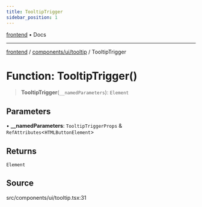 ```yaml
---
title: TooltipTrigger
sidebar_position: 1
---
```


[frontend](../../../..) • Docs

***

[frontend](../../../..) / [components/ui/tooltip](..) / TooltipTrigger

# Function: TooltipTrigger()

> **TooltipTrigger**(`__namedParameters`): `Element`

## Parameters

• **\_\_namedParameters**: `TooltipTriggerProps` & `RefAttributes`\<`HTMLButtonElement`\>

## Returns

`Element`

## Source

src/components/ui/tooltip.tsx:31

